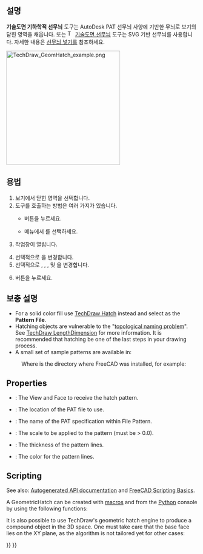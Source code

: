 <languages/>

{{Docnav
|[[TechDraw_Hatch/ko|선무늬]]
|[[TechDraw_Annotation/ko|주석]]
|[[TechDraw_Workbench/ko|기술도면 작업대]]
|IconL=TechDraw_Hatch.svg
|IconR=TechDraw_Annotation.svg
|IconC=Workbench_TechDraw.svg
}}

{{GuiCommand
|Name=기술도면 기하학적 선무늬
|MenuLocation=기술도면→ 선무늬 넣기→ 기하학적 선무늬를 면에 넣기
|Workbenches=[[TechDraw_Workbench/ko|기술도면 작업대]]
|SeeAlso=[[TechDraw_Hatch/ko|기술도면 선무늬]], [[TechDraw_Hatching/ko|기술도면 선무늬 넣기]]
}}

<span id="Description"></span>
==설명==

'''기술도면 기하학적 선무늬''' 도구는 AutoDesk PAT 선무늬 사양에 기반한 무늬로 보기의 닫힌 영역을 채웁니다. 또는 [[Image:TechDraw_Hatch.svg|16px]] [[TechDraw_Hatch/ko|기술도면 선무늬]] 도구는 SVG 기반 선무늬를 사용합니다. 자세한 내용은 [[TechDraw_Hatching/ko|선무늬 넣기]]를 참조하세요.

[[Image:TechDraw_GeomHatch_example.png|300px]]
{{Caption|면을 채운 기하학적 선무늬}}

<span id="Usage"></span>
==용법==

# 보기에서 닫힌 영역을 선택합니다.
# 도구를 호출하는 방법은 여러 가지가 있습니다.
#* {{Button|[[Image:TechDraw_GeometricHatch.svg|16px]]  기술도면 기하학적 선무늬}} 버튼을 누르세요.
#* 메뉴에서 {{MenuCommand|기술도면→ 선무늬 넣기→ [[Image:TechDraw_GeometricHatch.svg|16px]]  면에 기하학적 선무늬 적용}}를 선택하세요.
# {{MenuCommand|면에 기하학적 선무늬 적용}} 작업창이  열립니다.
# 선택적으로 {{MenuCommand|무늬 파일}}을 변경합니다.
# 선택적으로 {{MenuCommand|무늬 파일}}, {{MenuCommand|무늬 이름}}, {{MenuCommand|무늬 크기}}, {{MenuCommand|선 굵기}} 및 {{MenuCommand|선 색상}}을 변경합니다.
# {{Button|확인}} 버튼을 누르세요.

<span id="Notes"></span>
== 보충 설명 ==

* For a solid color fill use [[TechDraw_Hatch|TechDraw Hatch]] instead and select {{FileName|solid.svg}} as the '''Pattern File'''.
* Hatching objects are vulnerable to the "[[Topological_naming_problem|topological naming problem]]". See [[TechDraw_LengthDimension|TechDraw LengthDimension]] for more information. It is recommended that hatching be one of the last steps in your drawing process.
* A small set of sample patterns are available in:
: {{Code|code=
$INSTALL_DIR/data/Mod/TechDraw/PAT/FCPAT.pat
}}
: Where {{incode|$INSTALL_DIR}} is the directory where FreeCAD was installed, for example:
: {{Code|code=
/usr/share/freecad/data/Mod/TechDraw/PAT/FCPAT.pat
}}

==Properties==

* {{PropertyData|Source}}: The View and Face to receive the hatch pattern.
* {{PropertyData|File Pattern}}: The location of the PAT file to use.
* {{PropertyData|Name Pattern}}: The name of the PAT specification within File Pattern.
* {{PropertyData|Scale Pattern}}: The scale to be applied to the pattern (must be > 0.0).
* {{PropertyView|Weight Pattern}}: The thickness of the pattern lines.
* {{PropertyView|Color Pattern}}: The color for the pattern lines.

==Scripting==

See also: [https://freecad.github.io/SourceDoc/ Autogenerated API documentation] and [[FreeCAD_Scripting_Basics|FreeCAD Scripting Basics]].

A GeometricHatch can be created with [[Macros|macros]] and from the [[Python|Python]] console by using the following functions:

{{Code|code=
hatch = FreeCAD.ActiveDocument.addObject("TechDraw::DrawGeomHatch", "GeomHatch")
hatch.Source = (view1, ["Face0"])
hatch.FilePattern = "path/to/myPATfile.pat"
hatch.NamePattern = "Diamond"
page.addView(hatch)
}}

It is also possible to use TechDraw's geometric hatch engine to produce a compound object in the 3D space. One must take care that the base face lies on the XY plane, as the algorithm is not tailored yet for other cases:

{{Code|code=
import TechDraw
face = Part.makePlane(10, 10)
patfile = "path/to/myPATfile.pat"
pattern = "Diamond"
scale = 10
hatch = TechDraw.makeGeomHatch(face, scale, pattern, patfile)
Part.show(hatch)
}}


{{Docnav
|[[TechDraw_Hatch/ko|선무늬]]
|[[TechDraw_Annotation/ko|주석]]
|[[TechDraw_Workbench/ko|기술도면 작업대]]
|IconL=TechDraw_Hatch.svg
|IconR=TechDraw_Annotation.svg
|IconC=Workbench_TechDraw.svg
}}

{{TechDraw_Tools_navi{{#translation:}}}}
{{Userdocnavi{{#translation:}}}}